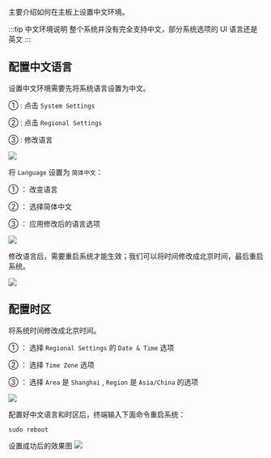 主要介绍如何在主板上设置中文环境。

:::tip 中文环境说明
整个系统并没有完全支持中文，部分系统选项的 UI 语言还是英文
:::

## 配置中文语言

设置中文环境需要先将系统语言设置为中文。

① : 点击 `System Settings`

② : 点击 `Regional Settings`

③ : 修改语言

<div style={{ textAlign: "center" }}>
  <img
    src="/img/common/tools/radxa-os/chinese-env-01.webp"
    style={{ width: "100%", maxWidth: "1200px" }}
  />
</div>

将 `Language` 设置为 `简体中文`：

① ： 改变语言

② ： 选择简体中文

③ ： 应用修改后的语言选项

<div style={{ textAlign: "center" }}>
  <img
    src="/img/common/tools/radxa-os/chinese-env-02.webp"
    style={{ width: "100%", maxWidth: "1200px" }}
  />
</div>

修改语言后，需要重启系统才能生效；我们可以将时间修改成北京时间，最后重启系统。

<div style={{ textAlign: "center" }}>
  <img
    src="/img/common/tools/radxa-os/chinese-env-03.webp"
    style={{ width: "100%", maxWidth: "1200px" }}
  />
</div>

## 配置时区

将系统时间修改成北京时间。

① ： 选择 `Regional Settings` 的 `Date & Time` 选项

② ： 选择 `Time Zone` 选项

③ ： 选择 `Area` 是 `Shanghai` , `Region` 是 `Asia/China` 的选项

<div style={{ textAlign: "center" }}>
  <img
    src="/img/common/tools/radxa-os/chinese-env-04.webp"
    style={{ width: "100%", maxWidth: "1200px" }}
  />
</div>

配置好中文语言和时区后，终端输入下面命令重启系统：

<NewCodeBlock tip="radxa@device$" type="device">

```
sudo reboot
```

</NewCodeBlock>

<div style={{ textAlign: "center" }}>
  设置成功后的效果图
  <img
    src="/img/common/tools/radxa-os/chinese-env-05.webp"
    style={{ width: "100%", maxWidth: "1200px" }}
  />
</div>
